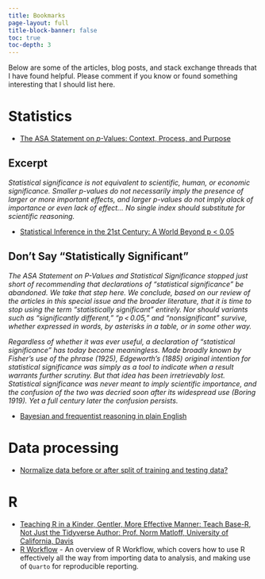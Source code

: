 ```yaml
---
title: Bookmarks
page-layout: full
title-block-banner: false
toc: true
toc-depth: 3
---
```


Below are some of the articles, blog posts, and stack exchange threads that I have found helpful. Please comment if you know or found something interesting that I should list here.

# Statistics

-   [The ASA Statement on *p*-Values: Context, Process, and Purpose](https://doi.org/10.1080/00031305.2016.1154108)

::: {.callout-note appearance="minimal" icon="false" collapse="true"}
## Excerpt

*Statistical significance is not equivalent to scientific, human, or economic significance. Smaller p-values do not necessarily imply the presence of larger or more important effects, and larger p-values do not imply alack of importance or even lack of effect... No single index should substitute for scientific reasoning.*
:::

-   [Statistical Inference in the 21st Century: A World Beyond p \< 0.05](https://www.tandfonline.com/toc/utas20/73/sup1)

::: {.callout-note appearance="minimal" icon="false" collapse="\"true"}
## Don't Say "Statistically Significant"

*The ASA Statement on P-Values and Statistical Significance stopped just short of recommending that declarations of "statistical significance" be abandoned. We take that step here. We conclude, based on our review of the articles in this special issue and the broader literature, that it is time to stop using the term "statistically significant" entirely. Nor should variants such as "significantly different," "p \< 0.05," and "nonsignificant" survive, whether expressed in words, by asterisks in a table, or in some other way.*

*Regardless of whether it was ever useful, a declaration of "statistical significance" has today become meaningless. Made broadly known by Fisher's use of the phrase (1925), Edgeworth's (1885) original intention for statistical significance was simply as a tool to indicate when a result warrants further scrutiny. But that idea has been irretrievably lost. Statistical significance was never meant to imply scientific importance, and the confusion of the two was decried soon after its widespread use (Boring 1919). Yet a full century later the confusion persists.*
:::

-   [Bayesian and frequentist reasoning in plain English](https://stats.stackexchange.com/questions/22/bayesian-and-frequentist-reasoning-in-plain-english)

# Data processing

-   [Normalize data before or after split of training and testing data?](https://stackoverflow.com/questions/49444262/normalize-data-before-or-after-split-of-training-and-testing-data)

# R

-   [Teaching R in a Kinder, Gentler, More Effective Manner: Teach Base-R, Not Just the Tidyverse Author: Prof. Norm Matloff, University of California, Davis](https://github.com/matloff/TidyverseSkeptic)
-   [R Workflow](https://www.fharrell.com/post/rflow/) - An overview of R Workflow, which covers how to use R effectively all the way from importing data to analysis, and making use of `Quarto` for reproducible reporting.

\

